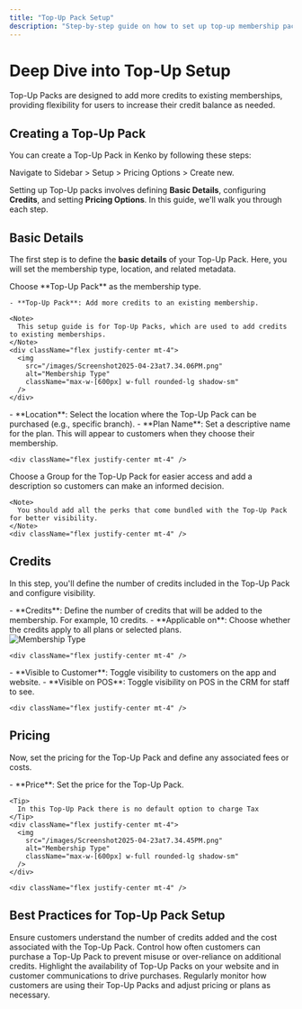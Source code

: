 ```yaml
---
title: "Top-Up Pack Setup"
description: "Step-by-step guide on how to set up top-up membership packs in Kenko."
---
```


# Deep Dive into Top-Up Setup

Top-Up Packs are designed to add more credits to existing memberships, providing flexibility for users to increase their credit balance as needed.

## Creating a Top-Up Pack

You can create a Top-Up Pack in Kenko by following these steps:

<Note>
  Navigate to Sidebar > Setup > Pricing Options > Create new.
</Note>

Setting up Top-Up packs involves defining **Basic Details**, configuring **Credits**, and setting **Pricing Options**. In this guide, we'll walk you through each step.

## Basic Details

The first step is to define the **basic details** of your Top-Up Pack. Here, you will set the membership type, location, and related metadata.

<AccordionGroup>
  <Accordion title="Membership Type" icon="rotate">
    Choose **Top-Up Pack** as the membership type.

    - **Top-Up Pack**: Add more credits to an existing membership.

    <Note>
      This setup guide is for Top-Up Packs, which are used to add credits to existing memberships.
    </Note>
    <div className="flex justify-center mt-4">
      <img
        src="/images/Screenshot2025-04-23at7.34.06PM.png"
        alt="Membership Type"
        className="max-w-[600px] w-full rounded-lg shadow-sm"
      />
    </div>
  </Accordion>
  <Accordion title="Location & Plan Name" icon="location-pin">
    - **Location**: Select the location where the Top-Up Pack can be purchased (e.g., specific branch).
    - **Plan Name**: Set a descriptive name for the plan. This will appear to customers when they choose their membership.

    <div className="flex justify-center mt-4" />
  </Accordion>
  <Accordion title="Membership Group & Description" icon="icons">
    Choose a Group for the Top-Up Pack for easier access and add a description so customers can make an informed decision.

    <Note>
      You should add all the perks that come bundled with the Top-Up Pack for better visibility.
    </Note>
    <div className="flex justify-center mt-4" />
  </Accordion>
</AccordionGroup>

## Credits

In this step, you'll define the number of credits included in the Top-Up Pack and configure visibility.

<AccordionGroup>
  <Accordion title="Credits" icon="coins">
    - **Credits**: Define the number of credits that will be added to the membership. For example, 10 credits.
    - **Applicable on**: Choose whether the credits apply to all plans or selected plans.
    <div className="flex justify-center mt-4">
      <img
        src="images/Screenshot2025-04-23at7.34.28PM.png"
        alt="Membership Type"
        className="max-w-[600px] w-full rounded-lg shadow-sm"
      />
    </div>

    <div className="flex justify-center mt-4" />
  </Accordion>
  <Accordion title="Visibility" icon="eye">
    - **Visible to Customer**: Toggle visibility to customers on the app and website.
    - **Visible on POS**: Toggle visibility on POS in the CRM for staff to see.

    <div className="flex justify-center mt-4" />
  </Accordion>
</AccordionGroup>

## Pricing

Now, set the pricing for the Top-Up Pack and define any associated fees or costs.

<AccordionGroup>
  <Accordion title="Price Setup" icon="dollar-sign">
    - **Price**: Set the price for the Top-Up Pack.

    <Tip>
      In this Top-Up Pack there is no default option to charge Tax
    </Tip>
    <div className="flex justify-center mt-4">
      <img
        src="/images/Screenshot2025-04-23at7.34.45PM.png"
        alt="Membership Type"
        className="max-w-[600px] w-full rounded-lg shadow-sm"
      />
    </div>

    <div className="flex justify-center mt-4" />
  </Accordion>
</AccordionGroup>

## Best Practices for Top-Up Pack Setup

<CardGroup cols="2">
  <Card title="Define Clear Pricing Terms" icon="shield-check">
    Ensure customers understand the number of credits added and the cost associated with the Top-Up Pack.
  </Card>
  <Card title="Limit Top-Up Pack Availability" icon="clock">
    Control how often customers can purchase a Top-Up Pack to prevent misuse or over-reliance on additional credits.
  </Card>
  <Card title="Promote Top-Up Packs" icon="megaphone">
    Highlight the availability of Top-Up Packs on your website and in customer communications to drive purchases.
  </Card>
  <Card title="Track Credit Usage" icon="chart-line">
    Regularly monitor how customers are using their Top-Up Packs and adjust pricing or plans as necessary.
  </Card>
</CardGroup>